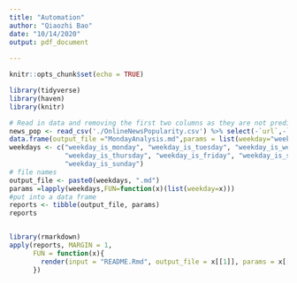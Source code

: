 ```yaml
---
title: "Automation"
author: "Qiaozhi Bao"
date: "10/14/2020"
output: pdf_document
        
---
```


```r
knitr::opts_chunk$set(echo = TRUE)
```
```r
library(tidyverse)
library(haven)
library(knitr)
```
```r
# Read in data and removing the first two columns as they are not predictive variables.
news_pop <- read_csv('./OnlineNewsPopularity.csv') %>% select(-`url`,-`timedelta`)
data.frame(output_file ="MondayAnalysis.md",params = list(weekday="weekday_is_Monday"))
weekdays <- c("weekday_is_monday", "weekday_is_tuesday", "weekday_is_wednesday",
              "weekday_is_thursday", "weekday_is_friday", "weekday_is_saturday",
              "weekday_is_sunday")
# file names
output_file <- paste0(weekdays, ".md")
params =lapply(weekdays,FUN=function(x)(list(weekday=x)))
#put into a data frame 
reports <- tibble(output_file, params)
reports


library(rmarkdown)
apply(reports, MARGIN = 1,
      FUN = function(x){
        render(input = "README.Rmd", output_file = x[[1]], params = x[[2]])
      })

```